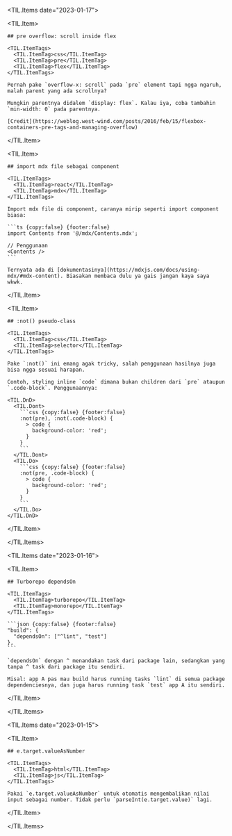 
<TIL.Items date="2023-01-17">

  <TIL.Item>

    ## pre overflow: scroll inside flex

    <TIL.ItemTags>
      <TIL.ItemTag>css</TIL.ItemTag>
      <TIL.ItemTag>pre</TIL.ItemTag>
      <TIL.ItemTag>flex</TIL.ItemTag>
    </TIL.ItemTags>

    Pernah pake `overflow-x: scroll` pada `pre` element tapi ngga ngaruh, malah parent yang ada scrollnya?

    Mungkin parentnya didalem `display: flex`. Kalau iya, coba tambahin `min-width: 0` pada parentnya.

    [Credit](https://weblog.west-wind.com/posts/2016/feb/15/flexbox-containers-pre-tags-and-managing-overflow)

  </TIL.Item>

  <TIL.Item>

    ## import mdx file sebagai component

    <TIL.ItemTags>
      <TIL.ItemTag>react</TIL.ItemTag>
      <TIL.ItemTag>mdx</TIL.ItemTag>
    </TIL.ItemTags>

    Import mdx file di component, caranya mirip seperti import component biasa:

    ```ts {copy:false} {footer:false}
    import Contents from '@/mdx/Contents.mdx';

    // Penggunaan
    <Contents />
    ```

    Ternyata ada di [dokumentasinya](https://mdxjs.com/docs/using-mdx/#mdx-content). Biasakan membaca dulu ya gais jangan kaya saya wkwk.

  </TIL.Item>

  <TIL.Item>

    ## :not() pseudo-class

    <TIL.ItemTags>
      <TIL.ItemTag>css</TIL.ItemTag>
      <TIL.ItemTag>selector</TIL.ItemTag>
    </TIL.ItemTags>

    Pake `:not()` ini emang agak tricky, salah penggunaan hasilnya juga bisa ngga sesuai harapan.

    Contoh, styling inline `code` dimana bukan children dari `pre` ataupun `.code-block`. Penggunaannya:

    <TIL.DnD>
      <TIL.Dont>
        ```css {copy:false} {footer:false}
        :not(pre), :not(.code-block) {
          > code {
            background-color: 'red';
          }
        }
        ```
      </TIL.Dont>
      <TIL.Do>
        ```css {copy:false} {footer:false}
        :not(pre, .code-block) {
          > code {
            background-color: 'red';
          }
        }
        ```
      </TIL.Do>
    </TIL.DnD>

  </TIL.Item>

</TIL.Items>

<TIL.Items date="2023-01-16">

  <TIL.Item>

    ## Turborepo dependsOn

    <TIL.ItemTags>
      <TIL.ItemTag>turborepo</TIL.ItemTag>
      <TIL.ItemTag>monorepo</TIL.ItemTag>
    </TIL.ItemTags>

    ```json {copy:false} {footer:false}
    "build": {
      "dependsOn": ["^lint", "test"]
    },
    ```

    `dependsOn` dengan ^ menandakan task dari package lain, sedangkan yang tanpa ^ task dari package itu sendiri.

    Misal: app A pas mau build harus running tasks `lint` di semua package dependenciesnya, dan juga harus running task `test` app A itu sendiri.

  </TIL.Item>

</TIL.Items>

<TIL.Items date="2023-01-15">

  <TIL.Item>
    
    ## e.target.valueAsNumber

    <TIL.ItemTags>
      <TIL.ItemTag>html</TIL.ItemTag>
      <TIL.ItemTag>js</TIL.ItemTag>
    </TIL.ItemTags>

    Pakai `e.target.valueAsNumber` untuk otomatis mengembalikan nilai input sebagai number. Tidak perlu `parseInt(e.target.value)` lagi.

  </TIL.Item>

</TIL.Items>
